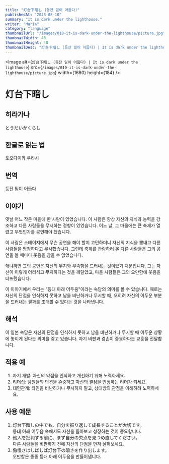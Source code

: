 ```yaml
---
title: "灯台下暗し (등잔 밑이 어둡다)"
publishedAt: "2023-08-10"
summary: "It is dark under the lighthouse."
writer: "Maria"
category: "language"
thumbnailUrl: "/images/010-it-is-dark-under-the-lighthouse/picture.jpg"
thumbnailWidth: 48
thumbnailHeight: 48
thumbnailDesc: "灯台下暗し (등잔 밑이 어둡다) | It is dark under the lighthouse"
---
```


<Image
  alt={`灯台下暗し (등잔 밑이 어둡다) | It is dark under the lighthouse`}
  src={`/images/010-it-is-dark-under-the-lighthouse/picture.jpg`}
  width={1680}
  height={184}
/>

# 灯台下暗し

## 히라가나

とうだいかくらし

## 한글로 읽는 법

토오다이카 쿠라시

## 번역

등잔 밑이 어둡다

## 이야기

옛날 어느 작은 마을에 한 사람이 있었습니다. 이 사람은 항상 자신의 지식과 능력을 강조하고 다른 사람들을 무시하는 경향이 있었습니다. 어느 날, 그 마을에는 큰 축제가 열렸고 무엇인가를 공연해야 했습니다.

이 사람은 스테이지에서 무슨 공연을 해야 할지 고민하더니 자신의 지식을 뽐내고 다른 사람들을 멍청하다고 무시했습니다. 그런데 축제를 관람하러 온 다른 사람들은 그의 공연을 볼 때마다 웃음을 참을 수 없었습니다.

왜냐하면 그의 공연은 자신의 무지와 부족함을 드러내는 것이었기 때문입니다. 그는 자신이 이렇게 어리석고 무지하다는 것을 깨달았고, 마을 사람들은 그의 오만함에 웃음을 터뜨렸습니다.

이 이야기에서 우리는 "등대 아래 어두움"이라는 속담의 의미를 볼 수 있습니다. 때로는 자신의 단점을 인식하지 못하고 남을 비난하거나 무시할 때, 오히려 자신의 어두운 부분을 드러내는 결과를 초래할 수 있다는 것을 나타냅니다.

## 해석

이 일본 속담은 자신의 단점을 인식하지 못하고 남을 비난하거나 무시할 때 어두운 상황에 놓이게 된다는 의미를 갖고 있습니다. 자기 비판과 겸손이 중요하다는 교훈을 전달합니다.

## 적용 예

1. 자기 개발: 자신의 약점을 인식하고 개선하기 위해 노력하세요.
2. 리더십: 팀원들의 의견을 존중하고 자신의 결점을 인정하는 리더가 되세요.
3. 대인관계: 타인을 비난하거나 무시하지 말고, 상대방의 관점을 이해하려 노력하세요.

## 사용 예문

1. 灯台下暗しの中でも、自分を振り返して成長することが大切です。<br /> 등대 아래 어두움 속에서도 자신을 돌아보고 성장하는 것이 중요합니다.
2. 他人を批判する前に、まず自分の欠点を見つめ直してください。<br /> 다른 사람들을 비판하기 전에 자신의 단점을 먼저 살펴보세요.
3. 傲慢さはしばしば灯台下の暗さを作り出します。<br /> 오만함은 종종 등대 아래 어두움을 만들어냅니다.
